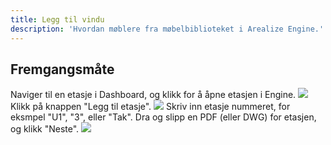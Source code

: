 ```yaml
---
title: Legg til vindu
description: 'Hvordan møblere fra møbelbiblioteket i Arealize Engine.'
---
```


## Fremgangsmåte

<Steps>
  <Step title="Åpne en etasje">
    Naviger til en etasje i Dashboard, og klikk for å åpne etasjen i Engine.
    <Frame type="glass">
        <img src="/images/engine/dupliser-etasje/steg-1.png" />
    </Frame>
  </Step>
  <Step title="Legg til etasje">
    Klikk på knappen "Legg til etasje".
    <Frame type="glass">
        <img src="/images/engine/dupliser-etasje/steg-2.png" />
    </Frame>
  </Step>
  <Step title="Last opp plantegning">
    Skriv inn etasje nummeret, for eksmpel "U1", "3", eller "Tak". Dra og slipp en PDF (eller DWG) for etasjen, og klikk "Neste".
    <Frame type="glass">
        <img src="/images/engine/dupliser-etasje/steg-3.png" />
    </Frame>
  </Step>
</Steps>
